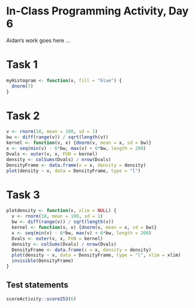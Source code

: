 # In-Class Programming Activity, Day 6

Aidan's work goes here ...

# Task 1
```r
myHistogram <- function(v, fill = "blue") {
  dnorm(7)
}
```

# Task 2

```r
v <- rnorm(10, mean = 100, sd = 1)
bw <- diff(range(v)) / sqrt(length(v))
kernel <- function(v, x) {dnorm(v, mean = x, sd = bw)}
x <- seq(min(v) - 6*bw, max(v) + 6*bw, length = 200)
Dvals <- outer(v, x, FUN = kernel)
density <- colSums(Dvals) / nrow(Dvals)
DensityFrame <- data.frame(x = x, density = density)
plot(density ~ x, data = DensityFrame, type = "l")
```

# Task 3

```r
plotdensity <- function(v, xlim = NULL) {
  v <- rnorm(10, mean = 100, sd = 1)
  bw <- diff(range(v)) / sqrt(length(v))
  kernel <- function(v, x) {dnorm(v, mean = x, sd = bw)}
  x <- seq(min(v) - 6*bw, max(v) + 6*bw, length = 200)
  Dvals <- outer(v, x, FUN = kernel)
  density <- colSums(Dvals) / nrow(Dvals)
  DensityFrame <- data.frame(x = x, density = density)
  plot(density ~ x, data = DensityFrame, type = "l", xlim = xlim)
  invisible(DensityFrame)
}
```


## Test statements

```r
scoreActivity::score253(6)
```